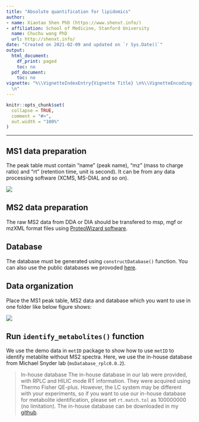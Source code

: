 ```yaml
---
title: "Absolute quantification for lipidomics"
author:
- name: Xiaotao Shen PhD (https://www.shenxt.info/)
- affiliation: School of Medicine, Stanford University
  name: Chuchu wang PhD
  url: http://shenxt.info/
date: "Created on 2021-02-09 and updated on `r Sys.Date()`"
output:
  html_document:
    df_print: paged
    toc: no
  pdf_document:
    toc: no
vignette: "%\\VignetteIndexEntry{Vignette Title} \n%\\VignetteEncoding{UTF-8}\n%\\VignetteEngine{knitr::rmarkdown}
  \n"
---
```


```r
knitr::opts_chunk$set(
  collapse = TRUE,
  comment = "#>",
  out.width = "100%"
)
```

***

## **MS1 data preparation**

The peak table must contain "name" (peak name), "mz" (mass to charge ratio) and "rt" (retention time, unit is second). It can be from any data processing software (XCMS, MS-DIAL and so on).

![](../man/figures/Screen Shot 2020-03-30 at 5.51.02 PM.png)

## MS2 data preparation

The raw MS2 data from DDA or DIA should be transfered to msp, mgf or mzXML format files using [ProteoWizard software](http://proteowizard.sourceforge.net/).

## **Database**

The database must be generated using `constructDatabase()` function. You can also use the public databases we provoded [here](https://github.com/jaspershen/demoData/tree/master/inst/ms2_database).

## Data organization

Place the MS1 peak table, MS2 data and database which you want to use in one folder like below figure shows:

![](../man/figures/Screen Shot 2020-03-30 at 7.05.35 PM.png)

## **Run `identify_metabolites()` function**

We use the demo data in `metID` package to show how to use `metID` to identify metablite without MS2 spectra. Here, we use the in-house database from Michael Snyder lab (`msDatabase_rplc0.0.2`).

> In-house database
The in-house database in our lab were provided, with RPLC and HILIC mode RT information. They were acquired using Thermo Fisher QE-plus. However, the LC system may be different with your experiments, so if you want to use our in-house database for metabolite identification, please set `rt.match.tol` as 100000000 (no limitation). The in-house database can be downloaded in my [github](https://github.com/jaspershen/metID/tree/master/data).
